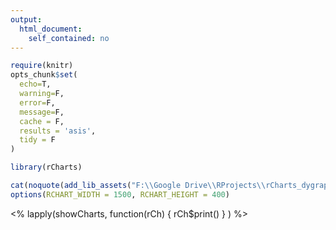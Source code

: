 ```yaml
---
output:
  html_document:
    self_contained: no
---
```

```r
require(knitr)
opts_chunk$set(
  echo=T,
  warning=F,
  error=F, 
  message=F,
  cache = F,
  results = 'asis',
  tidy = F
)

library(rCharts)

```

```r
cat(noquote(add_lib_assets("F:\\Google Drive\\RProjects\\rCharts_dygraphs", cdn=TRUE)))
options(RCHART_WIDTH = 1500, RCHART_HEIGHT = 400)
```

<script>
var blockRedraw = false;
var gs = [];
</script>

<% lapply(showCharts, function(rCh) { rCh$print() } ) %>

